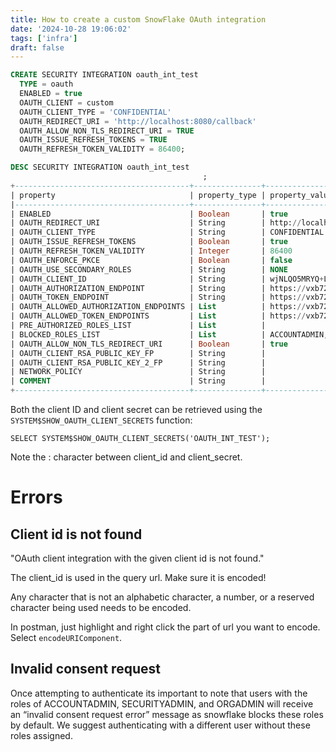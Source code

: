 ```yaml
---
title: How to create a custom SnowFlake OAuth integration
date: '2024-10-28 19:06:02'
tags: ['infra']
draft: false
---
```


```sql
CREATE SECURITY INTEGRATION oauth_int_test
  TYPE = oauth
  ENABLED = true
  OAUTH_CLIENT = custom
  OAUTH_CLIENT_TYPE = 'CONFIDENTIAL'
  OAUTH_REDIRECT_URI = 'http://localhost:8080/callback'
  OAUTH_ALLOW_NON_TLS_REDIRECT_URI = TRUE
  OAUTH_ISSUE_REFRESH_TOKENS = TRUE
  OAUTH_REFRESH_TOKEN_VALIDITY = 86400;
```

```sql
DESC SECURITY INTEGRATION oauth_int_test
                                           ;
+---------------------------------------+---------------+---------------------------------------------------------------------------------------------------------------------------------+------------------+
| property                              | property_type | property_value                                                                                                                  | property_default |
|---------------------------------------+---------------+---------------------------------------------------------------------------------------------------------------------------------+------------------|
| ENABLED                               | Boolean       | true                                                                                                                            | false            |
| OAUTH_REDIRECT_URI                    | String        | http://localhost:8080/callback                                                                                                  |                  |
| OAUTH_CLIENT_TYPE                     | String        | CONFIDENTIAL                                                                                                                    | CONFIDENTIAL     |
| OAUTH_ISSUE_REFRESH_TOKENS            | Boolean       | true                                                                                                                            | true             |
| OAUTH_REFRESH_TOKEN_VALIDITY          | Integer       | 86400                                                                                                                           | 7776000          |
| OAUTH_ENFORCE_PKCE                    | Boolean       | false                                                                                                                           | false            |
| OAUTH_USE_SECONDARY_ROLES             | String        | NONE                                                                                                                            | NONE             |
| OAUTH_CLIENT_ID                       | String        | wjNLQO5MRYQ+LYsMYon/KWog9LQ=                                                                                                    |                  |
| OAUTH_AUTHORIZATION_ENDPOINT          | String        | https://vxb72799.snowflakecomputing.com/oauth/authorize                                                                         |                  |
| OAUTH_TOKEN_ENDPOINT                  | String        | https://vxb72799.snowflakecomputing.com/oauth/token-request                                                                     |                  |
| OAUTH_ALLOWED_AUTHORIZATION_ENDPOINTS | List          | https://vxb72799.snowflakecomputing.com/oauth/authorize,https://ahonkuo-pdb24655.snowflakecomputing.com/oauth/authorize         | []               |
| OAUTH_ALLOWED_TOKEN_ENDPOINTS         | List          | https://vxb72799.snowflakecomputing.com/oauth/token-request,https://ahonkuo-pdb24655.snowflakecomputing.com/oauth/token-request | []               |
| PRE_AUTHORIZED_ROLES_LIST             | List          |                                                                                                                                 | []               |
| BLOCKED_ROLES_LIST                    | List          | ACCOUNTADMIN,ORGADMIN,SECURITYADMIN                                                                                             | []               |
| OAUTH_ALLOW_NON_TLS_REDIRECT_URI      | Boolean       | true                                                                                                                            | false            |
| OAUTH_CLIENT_RSA_PUBLIC_KEY_FP        | String        |                                                                                                                                 |                  |
| OAUTH_CLIENT_RSA_PUBLIC_KEY_2_FP      | String        |                                                                                                                                 |                  |
| NETWORK_POLICY                        | String        |                                                                                                                                 |                  |
| COMMENT                               | String        |                                                                                                                                 |                  |
+---------------------------------------+---------------+---------------------------------------------------------------------------------------------------------------------------------+------------------+

```

Both the client ID and client secret can be retrieved using the `SYSTEM$SHOW_OAUTH_CLIENT_SECRETS` function:

```
SELECT SYSTEM$SHOW_OAUTH_CLIENT_SECRETS('OAUTH_INT_TEST');
```

Note the : character between client_id and client_secret.

# Errors

## Client id is not found

"OAuth client integration with the given client id is not found."

The client_id is used in the query url. Make sure it is encoded!

Any character that is not an alphabetic character, a number, or a reserved character being used needs to be encoded.

In postman, just highlight and right click the part of url you want to encode. Select `encodeURIComponent`.

## Invalid consent request

Once attempting to authenticate its important to note that users with the roles of ACCOUNTADMIN, SECURITYADMIN, and ORGADMIN will receive an “invalid consent request error” message as snowflake blocks these roles by default. We suggest authenticating with a different user without these roles assigned.

